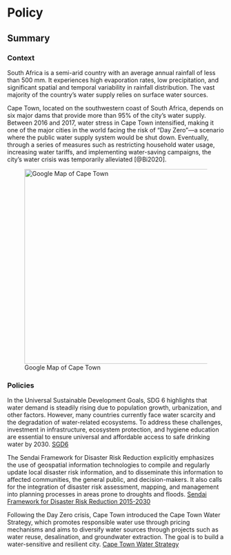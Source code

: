 # Policy

## Summary

### Context

South Africa is a semi-arid country with an average annual rainfall of less than 500 mm. It experiences high evaporation rates, low precipitation, and significant spatial and temporal variability in rainfall distribution. The vast majority of the country’s water supply relies on surface water sources.

Cape Town, located on the southwestern coast of South Africa, depends on six major dams that provide more than 95% of the city’s water supply. Between 2016 and 2017, water stress in Cape Town intensified, making it one of the major cities in the world facing the risk of "Day Zero"—a scenario where the public water supply system would be shut down. Eventually, through a series of measures such as restricting household water usage, increasing water tariffs, and implementing water-saving campaigns, the city’s water crisis was temporarily alleviated [@Bi2020].

![Google Map of Cape Town](image/cape_town.png){fig-align="left" width="452"}

### Policies

In the Universal Sustainable Development Goals, SDG 6 highlights that water demand is steadily rising due to population growth, urbanization, and other factors. However, many countries currently face water scarcity and the degradation of water-related ecosystems. To address these challenges, investment in infrastructure, ecosystem protection, and hygiene education are essential to ensure universal and affordable access to safe drinking water by 2030. [SGD6](https://www.un.org/sustainabledevelopment/water-and-sanitation/)

The Sendai Framework for Disaster Risk Reduction explicitly emphasizes the use of geospatial information technologies to compile and regularly update local disaster risk information, and to disseminate this information to affected communities, the general public, and decision-makers. It also calls for the integration of disaster risk assessment, mapping, and management into planning processes in areas prone to droughts and floods. [Sendai Framework for Disaster Risk Reduction 2015-2030](https://www.undrr.org/publication/sendai-framework-disaster-risk-reduction-2015-2030)

Following the Day Zero crisis, Cape Town introduced the Cape Town Water Strategy, which promotes responsible water use through pricing mechanisms and aims to diversify water sources through projects such as water reuse, desalination, and groundwater extraction. The goal is to build a water-sensitive and resilient city. [Cape Town Water Strategy](https://www.capetown.gov.za/general/cape-town-water-strategy)
